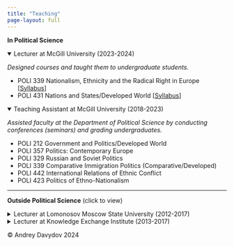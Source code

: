 ---
title: "Teaching"
page-layout: full
---

**In Political Science**

<details open style="width: 100%;">

<summary>Lecturer at McGill University (2023-2024)</summary>

*Designed courses and taught them to undergraduate students.*

-   POLI 339 Nationalism, Ethnicity and the Radical Right in Europe \[[Syllabus](POLI339_NatRRightEurope_syllabus.pdf){target="_blank"}\]
-   POLI 431 Nations and States/Developed World \[[Syllabus](POLI431_NationsStates_syllabus.pdf){target="_blank"}\]

</details>

<details open style="width: 100%;">

<summary>Teaching Assistant at McGill University (2018-2023)</summary>

*Assisted faculty at the Department of Political Science by conducting conferences (seminars) and grading undergraduates.*

-   POLI 212 Government and Politics/Developed World
-   POLI 357 Politics: Contemporary Europe
-   POLI 329 Russian and Soviet Politics
-   POLI 339 Comparative Immigration Politics (Comparative/Developed)
-   POLI 442 International Relations of Ethnic Conflict
-   POLI 423 Politics of Ethno-Nationalism

</details>

------------------------------------------------------------------------

**Outside Political Science** (click to view)

<details style="width: 100%;">

<summary>Lecturer at Lomonosov Moscow State University (2012-2017)</summary>

*I designed courses and taught them to undergraduate and graduate students. The courses on American and British culture were taught in English, the rest in Russian.*

-   Race in Early 20th-Century American Culture
-   History of American Literature
-   History of American and British Literature (Early 20th Cent.)
-   History of Western European Literature (Early 19th Cent.)
-   History of Western European Literature (Late 19th Cent.)
-   History of Western European Literature (Early 20th Cent.)
-   Western European Cultural History (Early 20th Cent.)

</details>

<details style="width: 100%;">

<summary>Lecturer at Knowledge Exchange Institute (2013-2017)</summary>

*Designed courses and taught them to American undergraduate and graduate exchange students at Lomonosov MSU.*

-   History of Russian Literature
-   Russian Cultural History

</details>

<footer>

<p>© Andrey Davydov 2024</p>

</footer>
